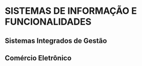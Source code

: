# SISTEMAS DE INFORMAÇÃO E FUNCIONALIDADES

## Sistemas Integrados de Gestão

## Comércio Eletrônico




